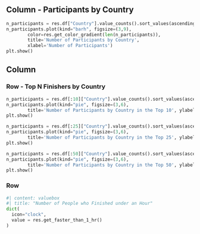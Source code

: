 
## Column - Participants by Country {width=50%}

```python
n_participants = res.df["Country"].value_counts().sort_values(ascending=True)
n_participants.plot(kind="barh", figsize=(3,9),
		color=res.get_color_gradient(len(n_participants)),
		title='Number of Participants by Country', 
		xlabel='Number of Participants')
plt.show()
```

## Column {width=50%}

### Row - Top N Finishers by Country {height=50% .tabset}
::: {.card title="Top 10"}

```python
n_participants = res.df[:10]["Country"].value_counts().sort_values(ascending=True)
n_participants.plot(kind="pie", figsize=(3,6),
		title='Number of Participants by Country in the Top 10', ylabel="")
plt.show()
```
:::
::: {.card title="Top 25"}

```python
n_participants = res.df[:25]["Country"].value_counts().sort_values(ascending=True)
n_participants.plot(kind="pie", figsize=(3,6),
		title='Number of Participants by Country in the Top 25', ylabel="", startangle=135)
plt.show()
```
:::

::: {.card title="Top 50"}

```python
n_participants = res.df[:50]["Country"].value_counts().sort_values(ascending=True)
n_participants.plot(kind="pie", figsize=(3,6),
		title='Number of Participants by Country in the Top 50', ylabel="", startangle=135)
plt.show()
```
:::

### Row  {height=50%}

```python
#| content: valuebox
#| title: "Number of People who Finished under an Hour"
dict(
  icon="clock",
  value = res.get_faster_than_1_hr()
)
```